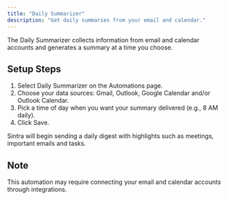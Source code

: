 ```yaml
---
title: "Daily Summarizer"
description: "Get daily summaries from your email and calendar."
---
```


The Daily Summarizer collects information from email and calendar accounts and generates a summary at a time you choose. 

## Setup Steps

1. Select Daily Summarizer on the Automations page.
2. Choose your data sources: Gmail, Outlook, Google Calendar and/or Outlook Calendar.
3. Pick a time of day when you want your summary delivered (e.g., 8 AM daily).
4. Click Save. 

Sintra will begin sending a daily digest with highlights such as meetings, important emails and tasks.

## Note

This automation may require connecting your email and calendar accounts through integrations.